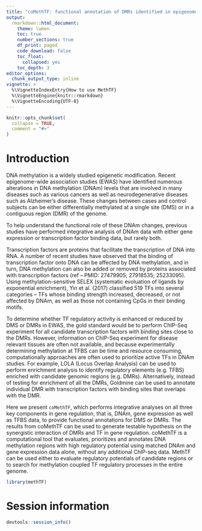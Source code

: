 ```yaml
---
title: "coMethTF: functional annotation of DMRs identified in epigenome-wide association studies"
output:
  rmarkdown::html_document:
    theme: lumen
    toc: true
    number_sections: true
    df_print: paged
    code_download: false
    toc_float:
      collapsed: yes
    toc_depth: 3
editor_options:
  chunk_output_type: inline    
vignette: >
  %\VignetteIndexEntry{How to use MethTF}
  %\VignetteEngine{knitr::rmarkdown}
  %\VignetteEncoding{UTF-8}
---
```


```r
knitr::opts_chunk$set(
  collapse = TRUE,
  comment = "#>"
)
```

# Introduction

DNA methylation is a widely studied epigenetic modification. Recent epigenome-wide association studies (EWAS) have identified numerous alterations in DNA methylation (DNAm) levels that are involved in many diseases such as various cancers as well as neurodegenerative diseases such as Alzheimer’s disease. These changes between cases and control subjects can be either differentially methylated  at a single site (DMS) or in a contiguous region (DMR) of the genome. 

To help understand the functional role of these DNAm changes, previous studies have performed integrative analysis of DNAm data with either gene expression or transcription factor binding data, but rarely both.  

Transcription factors are proteins that facilitate the transcription of DNA into RNA. A number of recent studies have observed that the binding of transcription factor onto DNA can be affected by DNA methylation, and in turn, DNA methylation can also be added or removed by proteins associated with transcription factors (ref – PMID: 27479905;     27918535; 25233095). Using methylation-sensitive SELEX (systematic evoluation of ligands by exponential enrichment), Yin et al. (2017) classified 519 TFs into several categories – TFs whose binding strength increased, decreased, or not affected by DNAm, as well as those not containing CpGs in their binding motifs. 

To determine whether TF regulatory activity is enhanced or reduced by DMS or DMRs in EWAS, the gold standard would be to perform ChIP-Seq experiment for all candidate transcription factors with binding sites close to the DMRs. However, information on ChIP-Seq experiment for disease relevant tissues are often not available, and because experimentally determining methylation at TFBS can be time and resource consuming, computationally approaches are often used to prioritize active TFs in DNAm studies. For example, LOLA (Locus Overlap Analysis) can be used to perform enrichment analysis to identify regulatory elements (e.g. TFBS) enriched with candidate genomic regions (e.g. DMRs).  Alternatively, instead of testing for enrichment of all the DMRs, Goldmine can be used to annotate individual DMR with transcription factors with binding sites that overlaps with the DMR. 

Here we present `coMethTF`, which performs integrative analyses on all three key components in gene regulation, that is,  DNAm, gene expression as well as TFBS data, to provide functional annotations for DMS or DMRs. The results from coMethTF can be used to generate testable hypothesis on the synergistic interaction of DMRs and TF in gene regulation.  coMethTF is a computational tool that evaluates, prioritizes and annotates DNA methylation regions with high regulatory potential using matched DNAm and gene expression data alone, without any additional ChIP-seq data. MethTF can be used either to evaluate regulatory potentials of candidate regions or to search for  methylation coupled TF regulatory processes in the entire genome. 


```r
library(methTF)
```


# Session information
```R
devtools::session_info()
```
